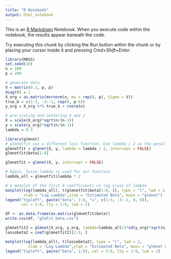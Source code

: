 ```yaml
---
title: "R Notebook"
output: html_notebook
---
```


This is an [R Markdown](http://rmarkdown.rstudio.com) Notebook. When you execute code within the notebook, the results appear beneath the code. 

Try executing this chunk by clicking the *Run* button within the chunk or by placing your cursor inside it and pressing *Cmd+Shift+Enter*. 

```r
library(MASS)
set.seed(10)
n = 100
p = 200

# generate data
V = matrix(0.3, p, p)
diag(V) = 1
X_org = as.matrix(mvrnorm(n, mu = rep(0, p), Sigma = V))
true_b = c(1:3, -3:-1, rep(0, p-6))
y_org = X_org %*% true_b + rnorm(n)

# pre-scaling and centering X and y
X = scale(X_org)*sqrt(n/(n-1))
y = scale(y_org)*sqrt(n/(n-1))
lambda = 0.3
```


```r
library(glmnet)
# glmnetfit use a different loss function. Use lambda / 2 as the penalty
glmnetfit = glmnet(X, y, lambda = lambda / 2, intercept = FALSE)
glmnetfit$beta[1:8]

```




```r
glmnetfit = glmnet(X, y, intercept = FALSE)

# Again, twice lambda is used for our function
lambda_all = glmnetfit$lambda * 2

# a matplot of the first 8 coefficients vs log scale of lambda
matplot(log(lambda_all), t(glmnetfit$beta[1:8, ]), type = "l", lwd = 2, 
        xlab = "Log Lambda",ylab = "Estimated Beta", main = "glmnet")
legend("topleft", paste("beta", 1:8, "=", c(1:3, -3:-1, 0, 0)), 
       col = 1:8, lty = 1:8, lwd = 2)

df <- as.data.frame(as.matrix(glmnetfit$beta))
write.csv(df, "glmfit_beta.csv")
```

```r
glmnetfit2 = glmnet(X_org, y_org, lambda=lambda_all/2*sd(y_org)*sqrt(n/(n-1)))
lassobeta2 = coef(glmnetfit2)[1:9, ]

matplot(log(lambda_all), t(lassobeta2), type = "l", lwd = 2, 
          xlab = "Log Lambda",ylab = "Estimated Beta", main = "glmnet unscaled")
legend("topleft", paste("beta", 1:9), col = 1:9, lty = 1:9, lwd = 2)
```












